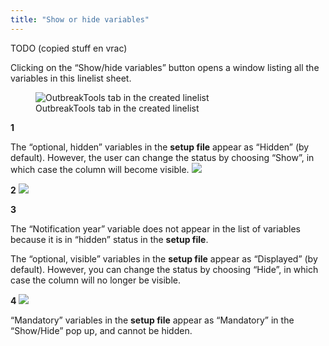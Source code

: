 ```yaml
---
title: "Show or hide variables"
---
```


TODO (copied stuff en vrac)


Clicking on the "Show/hide variables" button opens a window listing all the variables in this linelist sheet. 

![OutbreakTools tab in the created linelist](../reference/images/img-012-ll-show-hide.png){fig-align="center"}


**1**

The "optional, hidden" variables in the **setup file** appear as
"Hidden" (by default). However, the user can change the status by
choosing "Show", in which case the column will become visible.
![](images/im-027-example.png)



**2** 
![](images/im-028-example.png)

**3**

The "Notification year" variable does not appear in the list of
variables because it is in "hidden" status in the **setup file**.

The "optional, visible" variables in the **setup file** appear as
"Displayed" (by default). However, you can change the status by choosing
"Hide", in which case the column will no longer be visible.

**4** 
![](images/im-029-example.png)

"Mandatory" variables in the **setup file** appear as "Mandatory" in the
"Show/Hide" pop up, and cannot be hidden.

